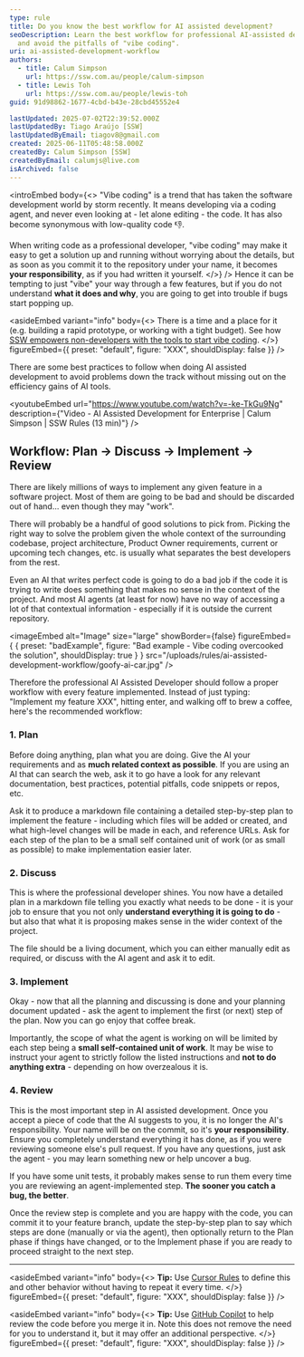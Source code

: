 ```yaml
---
type: rule
title: Do you know the best workflow for AI assisted development?
seoDescription: Learn the best workflow for professional AI-assisted development
  and avoid the pitfalls of "vibe coding".
uri: ai-assisted-development-workflow
authors:
  - title: Calum Simpson
    url: https://ssw.com.au/people/calum-simpson
  - title: Lewis Toh
    url: https://ssw.com.au/people/lewis-toh
guid: 91d98862-1677-4cbd-b43e-28cbd45552e4

lastUpdated: 2025-07-02T22:39:52.000Z
lastUpdatedBy: Tiago Araújo [SSW]
lastUpdatedByEmail: tiagov8@gmail.com
created: 2025-06-11T05:48:58.000Z
createdBy: Calum Simpson [SSW]
createdByEmail: calumjs@live.com
isArchived: false
---
```


<introEmbed
  body={<>
"Vibe coding" is a trend that has taken the software development world by storm recently. It means developing via a coding agent, and never even looking at - let alone editing - the code. It has also become synonymous with low-quality code 👎.

When writing code as a professional developer, "vibe coding" may make it easy to get a solution up and running without worrying about the details, but as soon as you commit it to the repository under your name, it becomes **your responsibility**, as if you had written it yourself.
  </>}
/>
Hence it can be tempting to just "vibe" your way through a few features, but if you do not understand **what it does and why**, you are going to get into trouble if bugs start popping up.


<asideEmbed
  variant="info"
  body={<>
    There is a time and a place for it (e.g. building a rapid prototype, or working with a tight budget). See how [SSW empowers non-developers with the tools to start vibe coding](https://www.ssw.com.au/consulting/vibe-coding).
  </>}
  figureEmbed={{
    preset: "default",
    figure: "XXX",
    shouldDisplay: false
  }}
/>


There are some best practices to follow when doing AI assisted development to avoid problems down the track without missing out on the efficiency gains of AI tools.


<youtubeEmbed url="https://www.youtube.com/watch?v=-ke-TkGu9Ng" description={"Video - AI Assisted Development for Enterprise | Calum Simpson | SSW Rules (13 min)"} />


## Workflow: Plan → Discuss → Implement → Review

There are likely millions of ways to implement any given feature in a software project. Most of them are going to be bad and should be discarded out of hand... even though they may "work".

There will probably be a handful of good solutions to pick from. Picking the right way to solve the problem given the whole context of the surrounding codebase, project architecture, Product Owner requirements, current or upcoming tech changes, etc. is usually what separates the best developers from the rest.

Even an AI that writes perfect code is going to do a bad job if the code it is trying to write does something that makes no sense in the context of the project. And most AI agents (at least for now) have no way of accessing a lot of that contextual information - especially if it is outside the current repository.

<imageEmbed
  alt="Image"
  size="large"
  showBorder={false}
  figureEmbed={ {
    preset: "badExample",
    figure: "Bad example - Vibe coding overcooked the solution",
    shouldDisplay: true
  } }
  src="/uploads/rules/ai-assisted-development-workflow/goofy-ai-car.jpg"
/>


Therefore the professional AI Assisted Developer should follow a proper workflow with every feature implemented. Instead of just typing: "Implement my feature XXX", hitting enter, and walking off to brew a coffee, here's the recommended workflow:

### 1. Plan

Before doing anything, plan what you are doing. Give the AI your requirements and as **much related context as possible**. If you are using an AI that can search the web, ask it to go have a look for any relevant documentation, best practices, potential pitfalls, code snippets or repos, etc.

Ask it to produce a markdown file containing a detailed step-by-step plan to implement the feature - including which files will be added or created, and what high-level changes will be made in each, and reference URLs. Ask for each step of the plan to be a small self contained unit of work (or as small as possible) to make implementation easier later.

### 2. Discuss

This is where the professional developer shines. You now have a detailed plan in a markdown file telling you exactly what needs to be done - it is your job to ensure that you not only **understand everything it is going to do** - but also that what it is proposing makes sense in the wider context of the project.

The file should be a living document, which you can either manually edit as required, or discuss with the AI agent and ask it to edit.

### 3. Implement

Okay - now that all the planning and discussing is done and your planning document updated - ask the agent to implement the first (or next) step of the plan. Now you can go enjoy that coffee break.

Importantly, the scope of what the agent is working on will be limited by each step being a **small self-contained unit of work**. It may be wise to instruct your agent to strictly follow the listed instructions and **not to do anything extra** - depending on how overzealous it is.

### 4. Review

This is the most important step in AI assisted development. Once you accept a piece of code that the AI suggests to you, it is no longer the AI's responsibility. Your name will be on the commit, so it's **your responsibility**. Ensure you completely understand everything it has done, as if you were reviewing someone else's pull request. If you have any questions, just ask the agent - you may learn something new or help uncover a bug.

If you have some unit tests, it probably makes sense to run them every time you are reviewing an agent-implemented step. **The sooner you catch a bug, the better**.

Once the review step is complete and you are happy with the code, you can commit it to your feature branch, update the step-by-step plan to say which steps are done (manually or via the agent), then optionally return to the Plan phase if things have changed, or to the Implement phase if you are ready to proceed straight to the next step.

- - -


<asideEmbed
  variant="info"
  body={<>
    **Tip:** Use [Cursor Rules](https://docs.cursor.com/context/rules) to define this and other behavior without having to repeat it every time.
  </>}
  figureEmbed={{
    preset: "default",
    figure: "XXX",
    shouldDisplay: false
  }}
/>



<asideEmbed
  variant="info"
  body={<>
    **Tip:** Use [GitHub Copilot](https://docs.github.com/en/copilot/using-github-copilot/code-review/using-copilot-code-review) to help review the code before you merge it in. Note this does not remove the need for you to understand it, but it may offer an additional perspective.
  </>}
  figureEmbed={{
    preset: "default",
    figure: "XXX",
    shouldDisplay: false
  }}
/>
